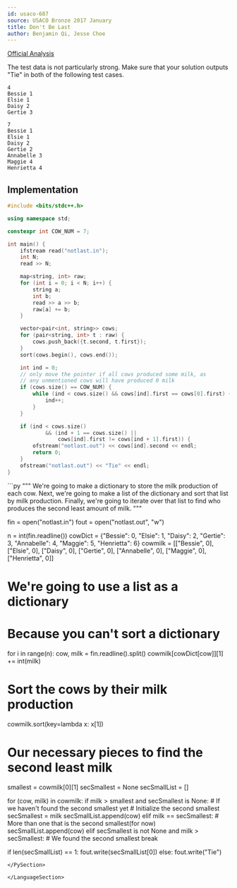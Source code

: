 ```yaml
---
id: usaco-687
source: USACO Bronze 2017 January
title: Don't Be Last
author: Benjamin Qi, Jesse Choe
---
```


[Official Analysis](http://www.usaco.org/current/data/sol_notlast_bronze_jan17.html)

The test data is not particularly strong. Make sure that your solution outputs
"Tie" in both of the following test cases.

```
4
Bessie 1
Elsie 1
Daisy 2
Gertie 3
```

```
7
Bessie 1
Elsie 1
Daisy 2
Gertie 2
Annabelle 3
Maggie 4
Henrietta 4
```

<LanguageSection>

<CPPSection>

## Implementation

```cpp
#include <bits/stdc++.h>

using namespace std;

constexpr int COW_NUM = 7;

int main() {
	ifstream read("notlast.in");
	int N;
	read >> N;

	map<string, int> raw;
	for (int i = 0; i < N; i++) {
		string a;
		int b;
		read >> a >> b;
		raw[a] += b;
	}

	vector<pair<int, string>> cows;
	for (pair<string, int> t : raw) {
		cows.push_back({t.second, t.first});
	}
	sort(cows.begin(), cows.end());

	int ind = 0;
	// only move the pointer if all cows produced some milk, as
	// any unmentioned cows will have produced 0 milk
	if (cows.size() == COW_NUM) {
		while (ind < cows.size() && cows[ind].first == cows[0].first) {
			ind++;
		}
	}

	if (ind < cows.size()
			&& (ind + 1 == cows.size() ||
				cows[ind].first != cows[ind + 1].first)) {
		ofstream("notlast.out") << cows[ind].second << endl;
		return 0;
	}
	ofstream("notlast.out") << "Tie" << endl;
}
```

</CPPSection>

<PySection>
```py
"""
We're going to make a dictionary to store the milk production
of each cow.
Next, we're going to make a list of the dictionary
and sort that list by milk production.
Finally, we're going to iterate over that list
to find who produces the second least amount of milk.
"""
	
fin = open("notlast.in")
fout = open("notlast.out", "w")

n = int(fin.readline())
cowDict = {"Bessie": 0,
           "Elsie": 1,
           "Daisy": 2,
           "Gertie": 3,
           "Annabelle": 4,
           "Maggie": 5,
           "Henrietta": 6}
cowmilk = [["Bessie", 0], ["Elsie", 0], ["Daisy", 0], ["Gertie", 0],
           ["Annabelle", 0], ["Maggie", 0], ["Henrietta", 0]]
# We're going to use a list as a dictionary
# Because you can't sort a dictionary

for i in range(n):
	cow, milk = fin.readline().split()
	cowmilk[cowDict[cow]][1] += int(milk)

# Sort the cows by their milk production
cowmilk.sort(key=lambda x: x[1])

# Our necessary pieces to find the second least milk
smallest = cowmilk[0][1]
secSmallest = None
secSmallList = []

for (cow, milk) in cowmilk:
	if milk > smallest and secSmallest is None:
		# If we haven't found the second smallest yet
		# Initialize the second smallest
		secSmallest = milk
		secSmallList.append(cow)
	elif milk == secSmallest:
		# More than one that is the second smallest(for now)
		secSmallList.append(cow)
	elif secSmallest is not None and milk > secSmallest:
		# We found the second smallest
		break

if len(secSmallList) == 1:
	fout.write(secSmallList[0])
else:
	fout.write("Tie")
```
</PySection>

</LanguageSection>
